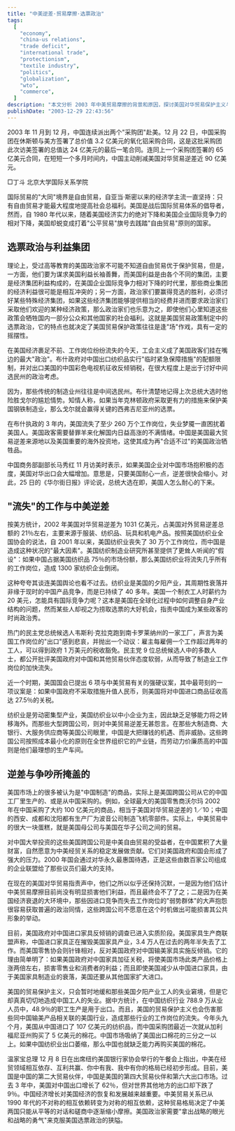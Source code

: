 ```yaml
---
title: "中美逆差·贸易摩擦·选票政治"
tags:
  [
    "economy",
    "china-us relations",
    "trade deficit",
    "international trade",
    "protectionism",
    "textile industry",
    "politics",
    "globalization",
    "wto",
    "commerce",
  ]
description: "本文分析 2003 年中美贸易摩擦的背景和原因，探讨美国对华贸易保护主义与选票政治的关系，指出美国贸易逆差问题的实质，以及跨国公司在中美贸易中的角色。文章解释了中美经贸关系已从不对称转变为对称相互依赖的新格局，需通过平等对话而非贸易保护措施来解决问题。"
publishDate: "2003-12-29 22:43:56"
---
```


2003 年 11 月到 12 月，中国连续派出两个"采购团"赴美。12 月 22 日，中国采购团在休斯顿与美方签署了总价值 3.2 亿美元的氧化铝采购合同，这是这批采购团此次访美签署的总值达 24 亿美元的最后一笔合同。连同上一个采购团签署的 65 亿美元合同，在短短一个多月时间内，中国主动削减美国对华贸易逆差近 90 亿美元。

□丁斗 北京大学国际关系学院

国际贸易的"大同"境界是自由贸易，自亚当·斯密以来的经济学主流一直坚持：只有自由贸易才能最大程度地提高社会总福利。美国是战后国际贸易体系的倡导者，然而，自 1980 年代以来，随着美国经济实力的绝对下降和美国企业国际竞争力的相对下降，美国却蜕变成打着"公平贸易"旗号去践踏"自由贸易"原则的国家。

## 选票政治与利益集团

理论上，受过高等教育的美国政治家不可能不知道自由贸易优于保护贸易，但是，一方面，他们要为谋求美国利益长袖善舞，而美国利益是由各个不同的集团，主要是经济集团利益构成的，在美国企业国际竞争力相对下降的时代里，那些商业集团的经济利益很可能是相互冲突的；另一方面，政治家们要赢得竞选的胜利，必须讨好某些特殊经济集团，如果这些经济集团能够提供相当的经费并进而要求政治家们采取他们欢迎的某种经济政策，那么政治家们也乐意为之，即使他们心里知道这些政策会牺牲国内一部分公众和其他国家的社会福利。这就是美国贸易政策制定中的选票政治，它的特点也就决定了美国贸易保护政策往往是逢"场"作戏，具有一定的摇摆性。

在美国经济裹足不前、工作岗位纷纷流失的今天，工会主义成了美国政客们挂在嘴边的最大"政治"。布什政府对中国出口纺织品实行"临时紧急保障措施"的配额限制，并对出口美国的中国彩色电视机征收反倾销税，在很大程度上是出于讨好中间选民州的政治考虑。

因为，那些传统的制造业州往往是中间选民州。布什清楚地记得上次总统大选时他险胜戈尔的尴尬情势。知情人称，如果当年克林顿政府采取更有力的措施来保护美国钢铁制造业，那么戈尔就会赢得关键的西弗吉尼亚州的选票。

在布什执政的 3 年内，美国流失了至少 260 万个工作岗位，失业梦魇一直困扰着美国人。美国政客需要替罪羊来化解国内日益高涨的不满情绪。中国是美国最大贸易逆差来源地以及美国重要的海外投资地，这使其成为再"合适不过"的美国政治牺牲品。

中国商务部副部长马秀红 11 月访美时表示，如果美国企业对中国市场抱积极的态度，美国对华出口会大幅增加。意思是，只要美国耐心一点，逆差很快会缩小。对此，25 日的《华尔街日报》评论说，总统大选在即，美国人怎么耐心的下来。

## "流失"的工作与中美逆差

按美方统计，2002 年美国对华贸易逆差为 1031 亿美元，占美国对外贸易逆差总额的 21％左右，主要来源于服装、纺织品、玩具和机电产品。按照美国纺织业全国协会的说法，自 2001 年以来，美国纺织业丧失了 30 万个工作岗位，而中国是造成这种状况的"最大因素"。美国纺织制造业研究所甚至提供了更耸人听闻的"假设"：如果中国占据美国纺织品 75％的市场份额，那么美国纺织业将流失几乎所有的工作岗位，造成 1300 家纺织企业倒闭。

这种夸夸其谈连美国舆论也看不过去。纺织业是美国的夕阳产业，其周期性衰落并非缘于现时的中国产品竞争，而是已持续了 40 多年。美国一个制衣工人时薪约为 20 美元，怎能具有国际竞争力呢？这本是美国在全球化过程中如何调整自身产业结构的问题，然而某些人却视之为捞取选票的大好机会，指责中国成为某些政客的时尚政治秀。

热门的民主党总统候选人韦斯利·克拉克跑到南卡罗莱纳州的一家工厂，声言为美国工作岗位的"出口"感到悲哀，并抛出一个动议：雇主每雇佣一个工作超过两年的工人，可以得到政府 1 万美元的税收豁免。民主党 9 位总统候选人中的多数人士，都公开批评美国政府对中国和其他贸易伙伴态度软弱，从而导致了制造业工作岗位的加快流失。

近一个时期，美国国会已提出 6 项与中美贸易有关的强硬议案，其中最苛刻的一项议案是：如果中国政府不采取措施升值人民币，则美国将对中国进口商品征收高达 27.5％的关税。

纺织业是劳动密集型产业，美国纺织业以中小企业为主，因此缺乏足够能力将之转移海外。而那些大型跨国公司，则对中美贸易逆差无甚怨言。在那些大制造商、大银行、大服务供应商等美国公司眼里，中国是大把赚钱的机遇、而非威胁。这些跨国公司按照成本最小化的原则在全世界组织它的产业链，而劳动力价廉质高的中国则是他们最理想的生产车间。

## 逆差与争吵所掩盖的

美国市场上的很多被认为是"中国制造"的商品，实际上是美国跨国公司从它的中国工厂里生产的、或是从中国采购的。例如，全球最大的美国零售商沃尔玛 2002 年在中国采购了大约 100 亿美元的商品，相当于美国对华贸易逆差的 1／10；中国的西安、成都和沈阳都有生产厂为波音公司制造飞机零部件。实际上，中美贸易中的很大一块蛋糕，就是美国母公司与美国在华子公司之间的贸易。

对中国大举投资的这些美国跨国公司是中美自由贸易的受益者，在中国累积了大量财富，自然愿意为中美经贸关系的稳定发展做贡献。它们对美国政府和国会形成了强大的压力。2000 年国会通过对华永久最惠国待遇，正是这些由数百家公司组成的企业联盟给了那些议员们最大的支持。

在现在的美国对华贸易指责声中，他们之所以似乎还保持沉默，一是因为他们估计中美贸易摩擦目前尚没有明显损害他们利益，而且最终会不了了之；二是因为在美国经济衰退的大环境中，那些因进口竞争而失去工作岗位的"弱势群体"的大声抱怨很容易获取普遍的政治同情，这些跨国公司不愿意在这个时机做出可能损害其公共形象的举动。

目前，美国政府对中国进口家具反倾销的调查已进入实质阶段。美国家具生产商联盟声称，中国进口家具正在摧毁美国家具产业，3.4 万人在过去的两年半失去了工作。而美国零售协会则针锋相对，反对美国政府对中国输美家具实施反倾销。它的理由简单明了：如果美国政府对中国家具加征关税，将使美国市场此类产品价格上涨两倍左右，损害零售业和消费者的利益；而且即使美国减少从中国进口家具，由于美国家具制造业的衰落，美国还要从其他国家扩大进口。

美国的贸易保护主义，只会暂时地缓和那些美国夕阳产业工人的失业窘境，但是它却真真切切地造成中国工人的失业。据中方统计，在中国纺织行业 788.9 万从业人员中，48.9％的职工生产是用于出口。而且，美国的贸易保护主义也会伤害那些同中国输美产品相关联的美国行业，造成那些行业的工作岗位的流失。今年头九个月，美国从中国进口了 107 亿美元的纺织品，而中国采购团最近一次就从加利福尼亚州购买了 5 亿美元的棉花。中国市场吸纳了美国出口棉花的三分之一以上。如果中国纺织业出口萎缩，那么中国也就缺乏能力再购买美国的棉花。

温家宝总理 12 月 8 日在出席纽约美国银行家协会举行的午餐会上指出，中美在经贸领域相互依存、互利共赢、你中有我、我中有你的格局已经初步形成。目前，美国是中国的第二大贸易伙伴，中国是美国的第四大贸易伙伴和第六大出口市场。过去 3 年中，美国对中国出口增长了 62％，但对世界其他地方的出口却下跌了 9％。中国经济增长对美国经济的恢复和发展越来越重要。中美贸易关系已从 1990 年代的不对称的相互依赖转变为对称的相互依赖，这种贸易格局决定了中美两国只能从平等的对话和磋商中逐渐缩小摩擦。美国政治家需要"拿出战略的眼光和战略的勇气"来克服美国选票政治的狭隘。
